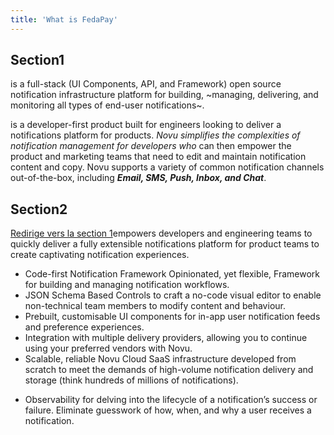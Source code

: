 ```yaml
---
title: 'What is FedaPay'
---
```


## Section1

is a full-stack (UI Components, API, and Framework) open source notification infrastructure platform for building, ~managing, delivering, and monitoring all types of end-user notifications~.

is a developer-first product built for engineers looking to deliver a notifications platform for products. _Novu simplifies the complexities of notification management for developers who_ can then empower the product and marketing teams that need to edit and maintain notification content and copy. Novu supports a variety of common notification channels out-of-the-box, including ***Email, SMS, Push, Inbox, and Chat***.


## Section2

[Redirige vers la section 1](#Section1)empowers developers and engineering teams to quickly deliver a fully extensible notifications platform for product teams to create captivating notification experiences.

- Code-first Notification Framework Opinionated, yet flexible, Framework for building and managing notification workflows.
- JSON Schema Based Controls to craft a no-code visual editor to enable non-technical team members to modify content and behaviour.
- Prebuilt, customisable UI components for in-app user notification feeds and preference experiences.
- Integration with multiple delivery providers, allowing you to continue using your preferred vendors with Novu.
- Scalable, reliable Novu Cloud SaaS infrastructure developed from scratch to meet the demands of high-volume notification delivery and storage (think hundreds of millions of notifications).
+ Observability for delving into the lifecycle of a notification’s success or failure. Eliminate guesswork of how, when, and why a user receives a notification.